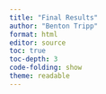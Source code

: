 ```yaml
---
title: "Final Results"
author: "Benton Tripp"
format: html
editor: source
toc: true
toc-depth: 3
code-folding: show
theme: readable
---
```


